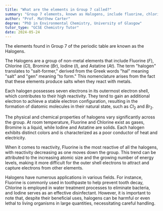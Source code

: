 ```yaml
---
title: "What are the elements in Group 7 called?"
summary: "Group 7 elements, known as Halogens, include fluorine, chlorine, bromine, iodine, and astatine, characterized by their high reactivity and tendency to form salts with metals."
author: "Prof. Matthew Carter"
degree: "PhD in Environmental Chemistry, University of Glasgow"
tutor_type: "GCSE Chemistry Tutor"
date: 2024-05-24
---
```


The elements found in Group 7 of the periodic table are known as the Halogens.

The Halogens are a group of non-metal elements that include Fluorine ($F$), Chlorine ($Cl$), Bromine ($Br$), Iodine ($I$), and Astatine ($At$). The term "halogen" translates to "salt-former," derived from the Greek words "hal" meaning "salt" and "gen" meaning "to form." This nomenclature arises from the fact that these elements produce salts when they react with metals.

Each halogen possesses seven electrons in its outermost electron shell, which contributes to their high reactivity. They tend to gain an additional electron to achieve a stable electron configuration, resulting in the formation of diatomic molecules in their natural state, such as $Cl_2$ and $Br_2$.

The physical and chemical properties of halogens vary significantly across the group. At room temperature, Fluorine and Chlorine exist as gases, Bromine is a liquid, while Iodine and Astatine are solids. Each halogen exhibits distinct colors and is characterized as a poor conductor of heat and electricity.

When it comes to reactivity, Fluorine is the most reactive of all the halogens, with reactivity decreasing as one moves down the group. This trend can be attributed to the increasing atomic size and the growing number of energy levels, making it more difficult for the outer shell electrons to attract and capture electrons from other elements.

Halogens have numerous applications in various fields. For instance, Fluorine is commonly used in toothpaste to help prevent tooth decay, Chlorine is employed in water treatment processes to eliminate bacteria, and Iodine serves as an effective disinfectant. However, it is important to note that, despite their beneficial uses, halogens can be harmful or even lethal to living organisms in large quantities, necessitating careful handling.
    